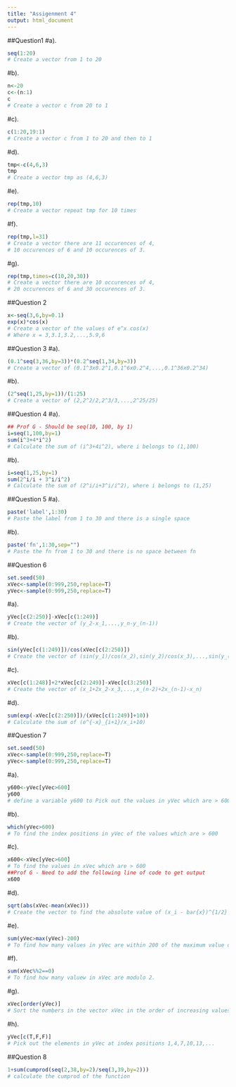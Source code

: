 ```yaml
---
title: "Assigenment 4"
output: html_document
---
```


##Question1
#a).
```r
seq(1:20)
# Create a vector from 1 to 20
```
#b).
```r
n<-20
c<-(n:1)
c
# Create a vector c from 20 to 1
```

#c).
```r
c(1:20,19:1)
# Create a vector c from 1 to 20 and then to 1
```

#d).
```r
tmp<-c(4,6,3)
tmp
# Create a vector tmp as (4,6,3)
```

#e).
```r
rep(tmp,10)
# Create a vector repeat tmp for 10 times
```

#f). 
```r
rep(tmp,l=31)
# Create a vector there are 11 occurences of 4, 
# 10 occurences of 6 and 10 occurences of 3.
```

#g).
```r
rep(tmp,times=c(10,20,30))
# Create a vector there are 10 occurences of 4,
# 20 occurences of 6 and 30 occurences of 3.
```

##Question 2
```r
x<-seq(3,6,by=0.1)
exp(x)*cos(x)
# Create a vector of the values of e^x cos(x)
# Where x = 3,3.1,3.2,...,5.9,6
```

##Question 3
#a).
```r
(0.1^seq(3,36,by=3))*(0.2^seq(1,34,by=3))
# Create a vector of (0.1^3x0.2^1,0.1^6x0.2^4,...,0.1^36x0.2^34)
```

#b).
```r
(2^seq(1,25,by=1))/(1:25)
# Create a vector of (2,2^2/2,2^3/3,...,2^25/25)
```

##Question 4
#a).
```r
## Prof G - Should be seq(10, 100, by 1)
i=seq(1,100,by=1)
sum(i^3+4*i^2)
# Calculate the sum of (i^3+4i^2), where i belongs to (1,100)
```

#b).
```r
i=seq(1,25,by=1)
sum(2^i/i + 3^i/i^2)
# Calculate the sum of (2^i/i+3^i/i^2), where i belongs to (1,25)
```

##Question 5
#a).
```r
paste('label',1:30)
# Paste the label from 1 to 30 and there is a single space
```

#b).
```r
paste('fn',1:30,sep="")
# Paste the fn from 1 to 30 and there is no space between fn
```

##Question 6
```r
set.seed(50)
xVec<-sample(0:999,250,replace=T)
yVec<-sample(0:999,250,replace=T)
```

#a).
```r
yVec[c(2:250)]-xVec[c(1:249)]
# Create the vector of (y_2-x_1,...,y_n-y_(n-1))
```

#b).
```r
sin(yVec[c(1:249)])/cos(xVec[c(2:250)])
# Create the vector of (sin(y_1)/cos(x_2),sin(y_2)/cos(x_3),...,sin(y_(n-1))/cos(x_n))
```

#c).
```r
xVec[c(1:248)]+2*xVec[c(2:249)]-xVec[c(3:250)]
# Create the vector of (x_1+2x_2-x_3,...,x_(n-2)+2x_(n-1)-x_n)
```

#d).
```r
sum(exp(-xVec[c(2:250)])/(xVec[c(1:249)]+10))
# Calculate the sum of (e^{-x}_{i+1}/x_i+10)
```

##Question 7 
```r
set.seed(50)
xVec<-sample(0:999,250,replace=T)
yVec<-sample(0:999,250,replace=T)
```
#a).
```r
y600<-yVec[yVec>600]
y600
# define a variable y600 to Pick out the values in yVec which are > 600
```

#b).
```r
which(yVec>600)
# To find the index positions in yVec of the values which are > 600
```

#c).
```r
x600<-xVec[yVec>600]
# To find the values in xVec which are > 600
##Prof G - Need to add the following line of code to get output
x600
```
#d).
```r
sqrt(abs(xVec-mean(xVec)))
# Create the vector to find the absolute value of (x_i - bar{x})^{1/2}
```

#e).
```r
sum(yVec>max(yVec)-200)
# To find how many values in yVec are within 200 of the maximum value of the terms in yVec
```

#f).
```r
sum(xVec%%2==0)
# To find how many valuew in xVec are modulo 2.
```

#g).
```r
xVec[order(yVec)]
# Sort the numbers in the vector xVec in the order of increasing values in yVec
```
#h).
```r
yVec[c(T,F,F)]
# Pick out the elements in yVec at index positions 1,4,7,10,13,...
```

##Question 8
```r
1+sum(cumprod(seq(2,38,by=2)/seq(3,39,by=2)))
# calculate the cumprod of the function 
```














